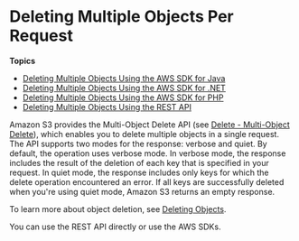 # Deleting Multiple Objects Per Request<a name="DeletingMultipleObjects"></a>

**Topics**
+ [Deleting Multiple Objects Using the AWS SDK for Java](DeletingMultipleObjectsUsingJava.mdx)
+ [Deleting Multiple Objects Using the AWS SDK for \.NET](DeletingMultipleObjectsUsingNetSDK.mdx)
+ [Deleting Multiple Objects Using the AWS SDK for PHP](DeletingMultipleObjectsUsingPHPSDK.mdx)
+ [Deleting Multiple Objects Using the REST API](DeletingMultipleObjectsUsingREST.mdx)

Amazon S3 provides the Multi\-Object Delete API \(see [Delete \- Multi\-Object Delete](https://docs.aws.amazon.com/AmazonS3/latest/API/multiobjectdeleteapi.html)\), which enables you to delete multiple objects in a single request\. The API supports two modes for the response: verbose and quiet\. By default, the operation uses verbose mode\. In verbose mode, the response includes the result of the deletion of each key that is specified in your request\. In quiet mode, the response includes only keys for which the delete operation encountered an error\. If all keys are successfully deleted when you're using quiet mode, Amazon S3 returns an empty response\.

To learn more about object deletion, see [Deleting Objects](DeletingObjects.mdx)\. 

You can use the REST API directly or use the AWS SDKs\. 